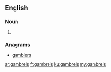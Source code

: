 ==English==

===Noun===
{{head|en|plural}}

# {{plural of|gambrel|lang=en}}

===Anagrams===
* [[gamblers#English|gamblers]]

[[ar:gambrels]]
[[fr:gambrels]]
[[ku:gambrels]]
[[my:gambrels]]